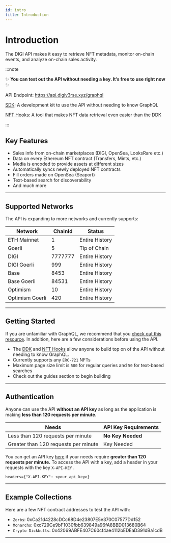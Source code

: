 ```yaml
---
id: intro
title: Introduction
---
```


# Introduction

The DIGI API makes it easy to retrieve NFT metadata, monitor on-chain events, and analyze on-chain sales activity.

:::note

✨ **You can test out the API without needing a key. It’s free to use right now** ✨

API Endpoint: https://api.digiv3rse.xyz/graphql

[SDK](./ddk): A development kit to use the API without needing to know GraphQL

[NFT Hooks](../developer-tools/nft-hooks/intro): A tool that makes NFT data retrieval even easier than the DDK

:::

## Key Features

- Sales info from on-chain marketplaces (DIGI, OpenSea, LooksRare etc.)
- Data on every Ethereum NFT contract (Transfers, Mints, etc.)
- Media is encoded to provide assets at different sizes
- Automatically syncs newly deployed NFT contracts
- Fill orders made on OpenSea (Seaport)
- Text-based search for discoverability
- And much more

---

## Supported Networks

The API is expanding to more networks and currently supports:

| Network         | ChainId | Status         |
| --------------- | ------- | -------------- |
| ETH Mainnet     | 1       | Entire History |
| Goerli          | 5       | Tip of Chain   |
| DIGI            | 7777777 | Entire History |
| DIGI Goerli     | 999     | Entire History |
| Base            | 8453    | Entire History |
| Base Goerli     | 84531   | Entire History |
| Optimism        | 10      | Entire History |
| Optimism Goerli | 420     | Entire History |

---

## Getting Started

If you are unfamiliar with GraphQL, we recommend that you [check out this resource](https://www.howtographql.com/basics/0-introduction/).
In addition, here are a few considerations before using the API.

- The [DDK](./ddk) and [NFT Hooks](../developer-tools/nft-hooks/intro) allow anyone to build top on of the API without needing to know GraphQL.
- Currently supports any `ERC-721` NFTs
- Maximum page size limit is `500` for regular queries and `50` for text-based searches
- Check out the guides section to begin building

---

## Authentication

Anyone can use the API **without an API key** as long as the application is making **less than 120 requests per minute.**

| **Needs**                            | **API Key Requirements** |
| ------------------------------------ | ------------------------ |
| Less than 120 requests per minute    | **No Key Needed**        |
| Greater than 120 requests per minute | Key Needed               |

You can get an API key [here](https://keys.api.digiv3rse.xyz/) if your needs require **greater than 120 requests per minute.**
To access the API with a key, add a header in your requests with the key `X-API-KEY` .

```
headers={"X-API-KEY": <your_api_key>}
```

---

## Example Collections

Here are a few NFT contract addresses to test the API with:

- `Zorbs`: 0xCa21d4228cDCc68D4e23807E5e370C07577Dd152
- `Monarchs`: 0xc729Ce9bF1030fbb639849a96fA8BBD013680B64
- `Crypto Dickbutts`: 0x42069ABFE407C60cf4ae4112bEDEaD391dBa1cdB

---
